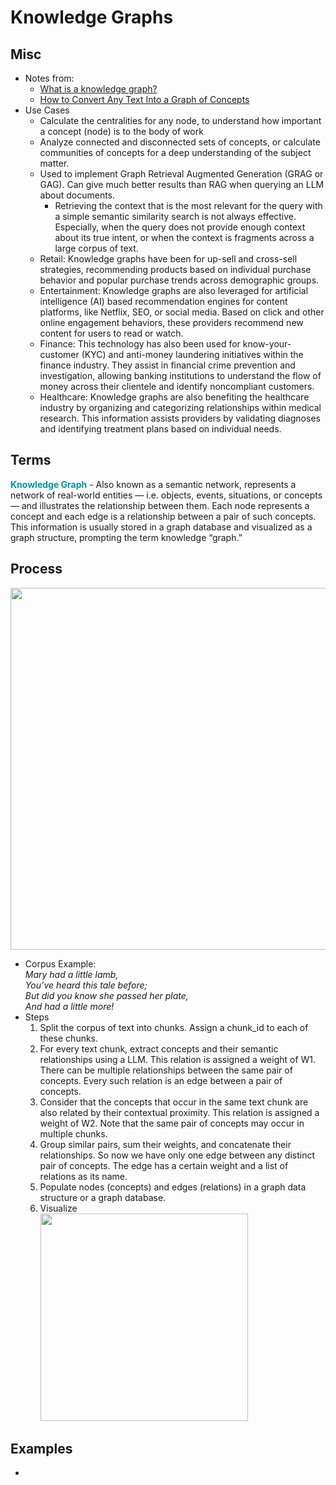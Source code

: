 # Knowledge Graphs {#sec-net-kg .unnumbered}

## Misc {#sec-net-kg-misc}

-   Notes from:
    -   [What is a knowledge graph?](https://www.ibm.com/topics/knowledge-graph?)
    -   [How to Convert Any Text Into a Graph of Concepts](https://towardsdatascience.com/how-to-convert-any-text-into-a-graph-of-concepts-110844f22a1a)
-   Use Cases
    -   Calculate the centralities for any node, to understand how important a concept (node) is to the body of work
    -   Analyze connected and disconnected sets of concepts, or calculate communities of concepts for a deep understanding of the subject matter.
    -   Used to implement Graph Retrieval Augmented Generation (GRAG or GAG). Can give much better results than RAG when querying an LLM about documents.
        -   Retrieving the context that is the most relevant for the query with a simple semantic similarity search is not always effective. Especially, when the query does not provide enough context about its true intent, or when the context is fragments across a large corpus of text.
    -   Retail: Knowledge graphs have been for up-sell and cross-sell strategies, recommending products based on individual purchase behavior and popular purchase trends across demographic groups.
    -   Entertainment: Knowledge graphs are also leveraged for artificial intelligence (AI) based recommendation engines for content platforms, like Netflix, SEO, or social media. Based on click and other online engagement behaviors, these providers recommend new content for users to read or watch.
    -   Finance: This technology has also been used for know-your-customer (KYC) and anti-money laundering initiatives within the finance industry. They assist in financial crime prevention and investigation, allowing banking institutions to understand the flow of money across their clientele and identify noncompliant customers.
    -   Healthcare: Knowledge graphs are also benefiting the healthcare industry by organizing and categorizing relationships within medical research. This information assists providers by validating diagnoses and identifying treatment plans based on individual needs.

## Terms {#sec-net-kg-terms .unnumbered}

[**Knowledge Graph**]{style="color: #009499"} - Also known as a semantic network, represents a network of real-world entities --- i.e. objects, events, situations, or concepts --- and illustrates the relationship between them. Each node represents a concept and each edge is a relationship between a pair of such concepts. This information is usually stored in a graph database and visualized as a graph structure, prompting the term knowledge "graph."

## Process {#sec-net-kg-proc .unnumbered}

![](_resources/Networks-Knowledge-Graphs.resources/process-flowchart-1.webp){width="579"}

-   Corpus Example:\
    *Mary had a little lamb,\
    You've heard this tale before;\
    But did you know she passed her plate,\
    And had a little more!*
-   Steps
    1.  Split the corpus of text into chunks. Assign a chunk_id to each of these chunks.
    2.  For every text chunk, extract concepts and their semantic relationships using a LLM. This relation is assigned a weight of W1. There can be multiple relationships between the same pair of concepts. Every such relation is an edge between a pair of concepts.
    3.  Consider that the concepts that occur in the same text chunk are also related by their contextual proximity. This relation is assigned a weight of W2. Note that the same pair of concepts may occur in multiple chunks.
    4.  Group similar pairs, sum their weights, and concatenate their relationships. So now we have only one edge between any distinct pair of concepts. The edge has a certain weight and a list of relations as its name.
    5.  Populate nodes (concepts) and edges (relations) in a graph data structure or a graph database.
    6.  Visualize\
        ![](/qmd/_resources/Networks-Knowledge-Graphs.resources/process-visualize-1.webp){width="332"}

## Examples

-   
